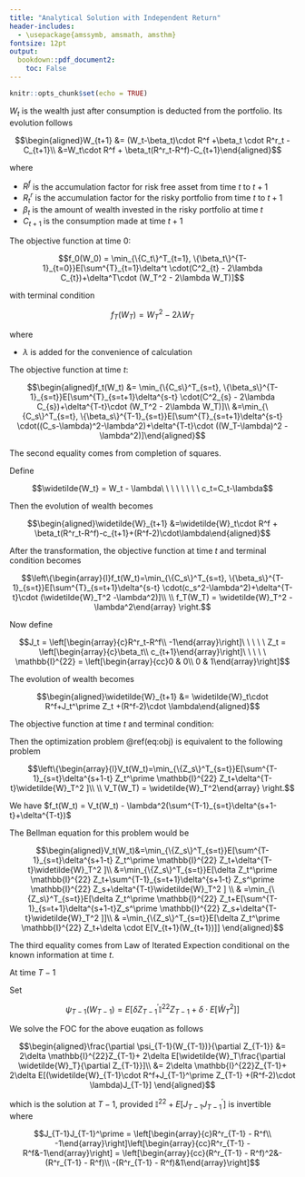 ```yaml
---
title: "Analytical Solution with Independent Return"
header-includes:
  - \usepackage{amssymb, amsmath, amsthm}
fontsize: 12pt
output: 
  bookdown::pdf_document2:
    toc: False
---
```


```r
knitr::opts_chunk$set(echo = TRUE)
```

$W_t$ is the wealth just after consumption is deducted from the portfolio. Its evolution follows

$$\begin{aligned}W_{t+1} &= (W_t-\beta_t)\cdot R^f +\beta_t \cdot R^r_t - C_{t+1}\\ &=W_t\cdot R^f + \beta_t(R^r_t-R^f)-C_{t+1}\end{aligned}$$

where

* $R^f$ is the accumulation factor for risk free asset from time $t$ to $t+1$
* $R^r_t$ is the accumulation factor for the risky portfolio from time $t$ to $t+1$
* $\beta_t$ is the amount of wealth invested in the risky portfolio at time $t$
* $C_{t+1}$ is the consumption made at time $t+1$

The objective function at time $0$: 

$$f_0(W_0) = \min_{\{C_t\}^T_{t=1}, \{\beta_t\}^{T-1}_{t=0}}E[\sum^{T}_{t=1}\delta^t \cdot(C^2_{t} - 2\lambda C_{t})+\delta^T\cdot (W_T^2 - 2\lambda W_T)]$$

with terminal condition 

$$f_T(W_T) =W_T^2 - 2\lambda W_T$$

where 

* $\lambda$ is added for the convenience of calculation

The objective function at time $t$:

$$\begin{aligned}f_t(W_t) &= \min_{\{C_s\}^T_{s=t}, \{\beta_s\}^{T-1}_{s=t}}E[\sum^{T}_{s=t+1}\delta^{s-t} \cdot(C^2_{s} - 2\lambda C_{s})+\delta^{T-t}\cdot (W_T^2 - 2\lambda W_T)]\\ &=\min_{\{C_s\}^T_{s=t}, \{\beta_s\}^{T-1}_{s=t}}E[\sum^{T}_{s=t+1}\delta^{s-t} \cdot((C_s-\lambda)^2-\lambda^2)+\delta^{T-t}\cdot ((W_T-\lambda)^2 -\lambda^2)]\end{aligned}$$

The second equality comes from completion of squares.


<!-- $$\left\{\begin{array}{ccc} Z_t=\left(\begin{array}{c}C_t\\ \beta_t\end{array}\right), & S_t=\left(\begin{array}{c}W_t\\ Y_t\end{array}\right), & J=\left(\begin{array}{c}2\lambda\\ r\end{array}\right) \\ \Roman{1}=\left(\begin{array}{c}C_t\\ \beta_t\end{array}\right), & S_t=\left(\begin{array}{c}W_t\\ Y_t\end{array}\right), & J=\left(\begin{array}{c}2\lambda\\ r\end{array}\right)\end{array}\right.$$ -->

Define

$$\widetilde{W_t} = W_t - \lambda\ \ \ \ \ \ \ \ c_t=C_t-\lambda$$



Then the evolution of wealth becomes

$$\begin{aligned}\widetilde{W}_{t+1} &=\widetilde{W}_t\cdot R^f + \beta_t(R^r_t-R^f)-c_{t+1}+(R^f-2)\cdot\lambda\end{aligned}$$

After the transformation, the objective function at time $t$ and terminal condition becomes 

$$\left\{\begin{array}{l}f_t(W_t)=\min_{\{C_s\}^T_{s=t}, \{\beta_s\}^{T-1}_{s=t}}E[\sum^{T}_{s=t+1}\delta^{s-t} \cdot(c_s^2-\lambda^2)+\delta^{T-t}\cdot (\widetilde{W}_T^2 -\lambda^2)]\\ \\ f_T(W_T) = \widetilde{W}_T^2 - \lambda^2\end{array} \right.$$


Now define

$$J_t = \left[\begin{array}{c}R^r_t-R^f\\ -1\end{array}\right]\ \ \ \ \ Z_t = \left[\begin{array}{c}\beta_t\\ c_{t+1}\end{array}\right]\ \ \ \ \ \mathbb{I}^{22} = \left[\begin{array}{cc}0 & 0\\ 0 & 1\end{array}\right]$$

The evolution of wealth becomes

$$\begin{aligned}\widetilde{W}_{t+1} &= \widetilde{W}_t\cdot R^f+J_t^\prime Z_t +(R^f-2)\cdot \lambda\end{aligned}$$

The objective function at time $t$ and terminal condition:

\begin{equation}
(\#eq:obj)
\left\{\begin{array}{l}f_t(W_t)=\min_{\{Z_s\}^T_{s=t}}E[\sum^{T-1}_{s=t}\delta^{s+1-t} \cdot(Z_t^\prime \mathbb{I}^{22} Z_t-\lambda^2)+\delta^{T-t}\cdot (\widetilde{W}_T^2 -\lambda^2)]\\ \\ f_T(W_T) = \widetilde{W}_T^2 - \lambda^2\end{array} \right.
\end{equation}

Then the optimization problem \@ref(eq:obj) is equivalent to the following problem

$$\left\{\begin{array}{l}V_t(W_t)=\min_{\{Z_s\}^T_{s=t}}E[\sum^{T-1}_{s=t}\delta^{s+1-t} Z_t^\prime \mathbb{I}^{22} Z_t+\delta^{T-t}\widetilde{W}_T^2 ]\\ \\ V_T(W_T) = \widetilde{W}_T^2\end{array} \right.$$

We have $f_t(W_t) = V_t(W_t) - \lambda^2(\sum^{T-1}_{s=t}\delta^{s+1-t}+\delta^{T-t})$

The Bellman equation for this problem would be

$$\begin{aligned}V_t(W_t)&=\min_{\{Z_s\}^T_{s=t}}E[\sum^{T-1}_{s=t}\delta^{s+1-t} Z_t^\prime \mathbb{I}^{22} Z_t+\delta^{T-t}\widetilde{W}_T^2 ]\\ &=\min_{\{Z_s\}^T_{s=t}}E[\delta Z_t^\prime \mathbb{I}^{22} Z_t+\sum^{T-1}_{s=t+1}\delta^{s+1-t} Z_s^\prime \mathbb{I}^{22} Z_s+\delta^{T-t}\widetilde{W}_T^2 ] \\ & =\min_{\{Z_s\}^T_{s=t}}E[\delta Z_t^\prime \mathbb{I}^{22} Z_t+E[\sum^{T-1}_{s=t+1}\delta^{s+1-t}Z_s^\prime \mathbb{I}^{22} Z_s+\delta^{T-t}\widetilde{W}_T^2 ]]\\ & =\min_{\{Z_s\}^T_{s=t}}E[\delta Z_t^\prime \mathbb{I}^{22} Z_t+\delta \cdot E[V_{t+1}(W_{t+1})]] \end{aligned}$$

The third equality comes from Law of Iterated Expection conditional on the known information at time $t$.

At time $T-1$


\begin{align}
V_{T-1}(W_{T-1}) & =\min_{C_{T-1}, \beta_{T-1}}E[\delta Z_{T-1}^\prime \mathbb{I}^{22} Z_{T-1}+\delta \cdot E[V_{T}(W_{T})]]\notag \\ 
&= \min_{C_{T-1}, \beta_{T-1}}E[\delta Z_{T-1}^\prime \mathbb{I}^{22} Z_{T-1}+\delta \cdot E[\widetilde{W}_T^2]](\#eq:value-T-1)
\end{align}


Set 

$$\psi_{T-1}(W_{T-1}) = E[\delta Z_{T-1}^\prime \mathbb{I}^{22} Z_{T-1}+\delta \cdot E[\widetilde{W}_T^2 ]]$$

We solve the FOC for the above euqation as follows

$$\begin{aligned}\frac{\partial \psi_{T-1}(W_{T-1})}{\partial Z_{T-1}} &= 2\delta \mathbb{I}^{22}Z_{T-1}+ 2\delta E[\widetilde{W}_T\frac{\partial \widetilde{W}_T}{\partial Z_{T-1}}]\\ &=  2\delta \mathbb{I}^{22}Z_{T-1}+ 2\delta E[(\widetilde{W}_{T-1}\cdot R^f+J_{T-1}^\prime Z_{T-1} +(R^f-2)\cdot \lambda)J_{T-1}] \end{aligned}$$

\begin{equation}
(\#eq:sol-T-1)
Z_{T-1} = -(\mathbb{I}^{22}+E[J_{T-1}J_{T-1}^\prime])^{-1}(\widetilde{W}_{T-1}R^fE[J_{T-1}]+(R^f-2) \lambda E[J_{T-1}])
\end{equation}

which is the solution at $T-1$, provided $\mathbb{I}^{22}+E[J_{T-1}J_{T-1}^\prime]$ is invertible where

$$J_{T-1}J_{T-1}^\prime = \left[\begin{array}{c}R^r_{T-1} - R^f\\ -1\end{array}\right]\left[\begin{array}{cc}R^r_{T-1} - R^f&-1\end{array}\right] = \left[\begin{array}{cc}(R^r_{T-1} - R^f)^2&-(R^r_{T-1} - R^f)\\ -(R^r_{T-1} - R^f)&1\end{array}\right]$$

<!-- Substituting \@ref(eq:sol-T-1) into \@ref(eq:value-T-1) and simplifying it, we obtain -->

<!-- $$\begin{aligned}&V_{T-1}(W_{T-1})\\ &= E[\delta \cdot((\mathbb{I}^{22}+E[J_{T-1}J_{T-1}^\prime])^{-1}(\widetilde{W}_{T-1}R^fE[J_{T-1}]+(R^f-2) \lambda E[J_{T-1}])^\prime \mathbb{I}^{22} (\mathbb{I}^{22}+E[J_{T-1}J_{T-1}^\prime])^{-1}(\widetilde{W}_{T-1}R^fE[J_{T-1}]+(R^f-2) \lambda E[J_{T-1}])-\lambda^2) \\ &\ +\delta \cdot E[(\widetilde{W}_{T-1}\cdot R^f+J_{T-1}^\prime Z_{T-1} +(R^f-2)\cdot \lambda)^2 - \lambda^2]]\end{aligned}$$ -->








